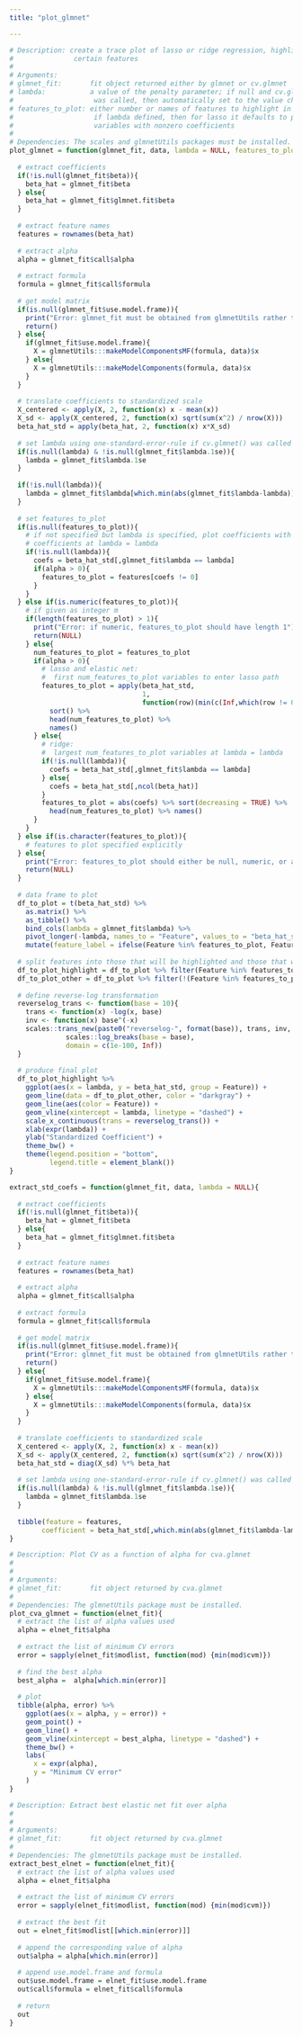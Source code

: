 ```yaml
---
title: "plot_glmnet"

---
```


```r
# Description: create a trace plot of lasso or ridge regression, highlighting 
#               certain features
# 
# Arguments:
# glmnet_fit:       fit object returned either by glmnet or cv.glmnet
# lambda:           a value of the penalty parameter; if null and cv.glmnet 
#                    was called, then automatically set to the value chosen by CV
# features_to_plot: either number or names of features to highlight in the plot;
#                    if lambda defined, then for lasso it defaults to plotting 
#                    variables with nonzero coefficients
# 
# Dependencies: The scales and glmnetUtils packages must be installed.
plot_glmnet = function(glmnet_fit, data, lambda = NULL, features_to_plot = NULL){
  
  # extract coefficients
  if(!is.null(glmnet_fit$beta)){
    beta_hat = glmnet_fit$beta
  } else{
    beta_hat = glmnet_fit$glmnet.fit$beta
  }
  
  # extract feature names
  features = rownames(beta_hat)
  
  # extract alpha
  alpha = glmnet_fit$call$alpha
  
  # extract formula
  formula = glmnet_fit$call$formula
  
  # get model matrix
  if(is.null(glmnet_fit$use.model.frame)){
    print("Error: glmnet_fit must be obtained from glmnetUtils rather than glmnet!")
    return()
  } else{
    if(glmnet_fit$use.model.frame){
      X = glmnetUtils:::makeModelComponentsMF(formula, data)$x
    } else{
      X = glmnetUtils:::makeModelComponents(formula, data)$x
    } 
  }
  
  # translate coefficients to standardized scale
  X_centered <- apply(X, 2, function(x) x - mean(x))
  X_sd <- apply(X_centered, 2, function(x) sqrt(sum(x^2) / nrow(X)))
  beta_hat_std = apply(beta_hat, 2, function(x) x*X_sd)
  
  # set lambda using one-standard-error-rule if cv.glmnet() was called
  if(is.null(lambda) & !is.null(glmnet_fit$lambda.1se)){
    lambda = glmnet_fit$lambda.1se
  }
  
  if(!is.null(lambda)){
    lambda = glmnet_fit$lambda[which.min(abs(glmnet_fit$lambda-lambda))]
  }
  
  # set features_to_plot
  if(is.null(features_to_plot)){
    # if not specified but lambda is specified, plot coefficients with nonzero
    # coefficients at lambda = lambda
    if(!is.null(lambda)){
      coefs = beta_hat_std[,glmnet_fit$lambda == lambda]
      if(alpha > 0){
        features_to_plot = features[coefs != 0]
      }
    } 
  } else if(is.numeric(features_to_plot)){
    # if given as integer m
    if(length(features_to_plot) > 1){
      print("Error: if numeric, features_to_plot should have length 1")
      return(NULL)
    } else{
      num_features_to_plot = features_to_plot
      if(alpha > 0){
        # lasso and elastic net:
        #  first num_features_to_plot variables to enter lasso path
        features_to_plot = apply(beta_hat_std, 
                                 1, 
                                 function(row)(min(c(Inf,which(row != 0))))) %>% 
          sort() %>% 
          head(num_features_to_plot) %>% 
          names()
      } else{
        # ridge:
        #  largest num_features_to_plot variables at lambda = lambda
        if(!is.null(lambda)){
          coefs = beta_hat_std[,glmnet_fit$lambda == lambda]
        } else{
          coefs = beta_hat_std[,ncol(beta_hat)]
        }
        features_to_plot = abs(coefs) %>% sort(decreasing = TRUE) %>% 
          head(num_features_to_plot) %>% names()
      }
    }
  } else if(is.character(features_to_plot)){
    # features to plot specified explicitly
  } else{
    print("Error: features_to_plot should either be null, numeric, or a character")
    return(NULL)
  }
  
  # data frame to plot
  df_to_plot = t(beta_hat_std) %>% 
    as.matrix() %>% 
    as_tibble() %>% 
    bind_cols(lambda = glmnet_fit$lambda) %>%
    pivot_longer(-lambda, names_to = "Feature", values_to = "beta_hat_std") %>%
    mutate(feature_label = ifelse(Feature %in% features_to_plot, Feature, ""))
  
  # split features into those that will be highlighted and those that won't
  df_to_plot_highlight = df_to_plot %>% filter(Feature %in% features_to_plot)
  df_to_plot_other = df_to_plot %>% filter(!(Feature %in% features_to_plot))
  
  # define reverse-log transformation
  reverselog_trans <- function(base = 10){
    trans <- function(x) -log(x, base)
    inv <- function(x) base^(-x)
    scales::trans_new(paste0("reverselog-", format(base)), trans, inv, 
              scales::log_breaks(base = base), 
              domain = c(1e-100, Inf))
  }
  
  # produce final plot
  df_to_plot_highlight %>% 
    ggplot(aes(x = lambda, y = beta_hat_std, group = Feature)) + 
    geom_line(data = df_to_plot_other, color = "darkgray") +
    geom_line(aes(color = Feature)) + 
    geom_vline(xintercept = lambda, linetype = "dashed") +
    scale_x_continuous(trans = reverselog_trans()) +  
    xlab(expr(lambda)) +
    ylab("Standardized Coefficient") + 
    theme_bw() + 
    theme(legend.position = "bottom",
          legend.title = element_blank())
}

extract_std_coefs = function(glmnet_fit, data, lambda = NULL){
  
  # extract coefficients
  if(!is.null(glmnet_fit$beta)){
    beta_hat = glmnet_fit$beta
  } else{
    beta_hat = glmnet_fit$glmnet.fit$beta
  }
  
  # extract feature names
  features = rownames(beta_hat)
  
  # extract alpha
  alpha = glmnet_fit$call$alpha
  
  # extract formula
  formula = glmnet_fit$call$formula
  
  # get model matrix
  if(is.null(glmnet_fit$use.model.frame)){
    print("Error: glmnet_fit must be obtained from glmnetUtils rather than glmnet!")
    return()
  } else{
    if(glmnet_fit$use.model.frame){
      X = glmnetUtils:::makeModelComponentsMF(formula, data)$x
    } else{
      X = glmnetUtils:::makeModelComponents(formula, data)$x
    } 
  }
  
  # translate coefficients to standardized scale
  X_centered <- apply(X, 2, function(x) x - mean(x))
  X_sd <- apply(X_centered, 2, function(x) sqrt(sum(x^2) / nrow(X)))
  beta_hat_std = diag(X_sd) %*% beta_hat
  
  # set lambda using one-standard-error-rule if cv.glmnet() was called
  if(is.null(lambda) & !is.null(glmnet_fit$lambda.1se)){
    lambda = glmnet_fit$lambda.1se
  }
  
  tibble(feature = features,
        coefficient = beta_hat_std[,which.min(abs(glmnet_fit$lambda-lambda))])
}

# Description: Plot CV as a function of alpha for cva.glmnet
#               
# 
# Arguments:
# glmnet_fit:       fit object returned by cva.glmnet
# 
# Dependencies: The glmnetUtils package must be installed.
plot_cva_glmnet = function(elnet_fit){
  # extract the list of alpha values used
  alpha = elnet_fit$alpha
  
  # extract the list of minimum CV errors
  error = sapply(elnet_fit$modlist, function(mod) {min(mod$cvm)})
  
  # find the best alpha
  best_alpha =  alpha[which.min(error)]
  
  # plot
  tibble(alpha, error) %>%
    ggplot(aes(x = alpha, y = error)) + 
    geom_point() + 
    geom_line() +
    geom_vline(xintercept = best_alpha, linetype = "dashed") +
    theme_bw() + 
    labs(
      x = expr(alpha),
      y = "Minimum CV error"
    )
}

# Description: Extract best elastic net fit over alpha
#               
# 
# Arguments:
# glmnet_fit:       fit object returned by cva.glmnet
# 
# Dependencies: The glmnetUtils package must be installed.
extract_best_elnet = function(elnet_fit){
  # extract the list of alpha values used
  alpha = elnet_fit$alpha
  
  # extract the list of minimum CV errors
  error = sapply(elnet_fit$modlist, function(mod) {min(mod$cvm)})
  
  # extract the best fit
  out = elnet_fit$modlist[[which.min(error)]]
  
  # append the corresponding value of alpha
  out$alpha = alpha[which.min(error)]
  
  # append use.model.frame and formula
  out$use.model.frame = elnet_fit$use.model.frame
  out$call$formula = elnet_fit$call$formula
  
  # return
  out
}
```

